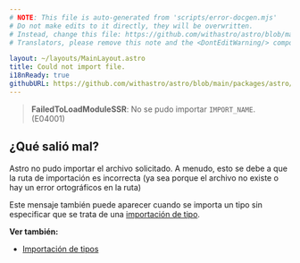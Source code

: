 ```yaml
---
# NOTE: This file is auto-generated from 'scripts/error-docgen.mjs'
# Do not make edits to it directly, they will be overwritten.
# Instead, change this file: https://github.com/withastro/astro/blob/main/packages/astro/src/core/errors/errors-data.ts
# Translators, please remove this note and the <DontEditWarning/> component.

layout: ~/layouts/MainLayout.astro
title: Could not import file.
i18nReady: true
githubURL: https://github.com/withastro/astro/blob/main/packages/astro/src/core/errors/errors-data.ts
---
```


> **FailedToLoadModuleSSR**: No se pudo importar `IMPORT_NAME`. (E04001)

## ¿Qué salió mal?

Astro no pudo importar el archivo solicitado. A menudo, esto se debe a que la ruta de importación es incorrecta (ya sea porque el archivo no existe o hay un error ortográficos en la ruta)

Este mensaje también puede aparecer cuando se importa un tipo sin especificar que se trata de una [importación de tipo](/es/guides/typescript/#importación-de-tipos).

**Ver también:**

-  [Importación de tipos](/es/guides/typescript/#importación-de-tipos)

